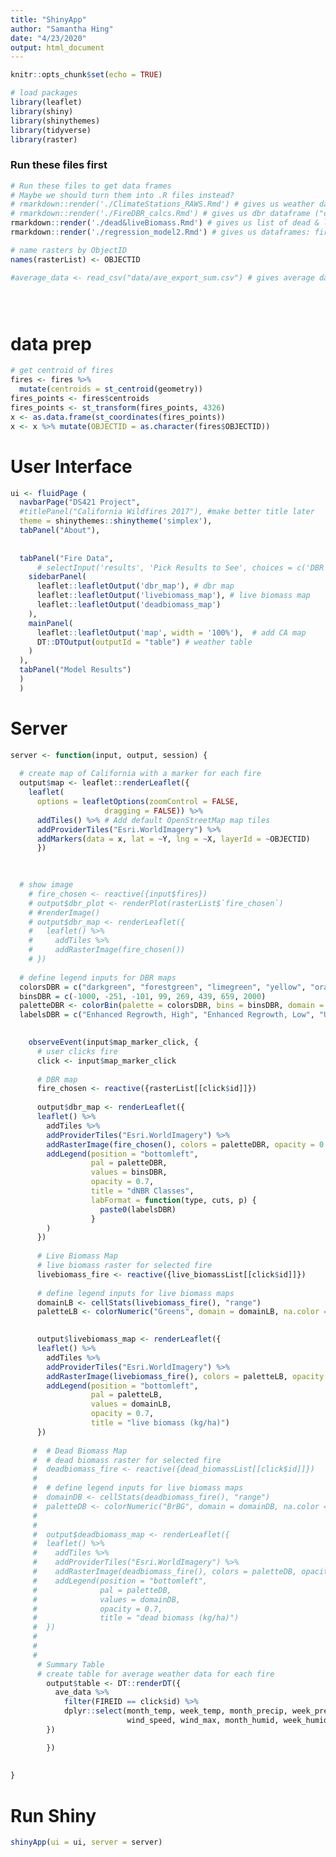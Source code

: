 ```yaml
---
title: "ShinyApp"
author: "Samantha Hing"
date: "4/23/2020"
output: html_document
---
```


```r
knitr::opts_chunk$set(echo = TRUE)
```

```r
# load packages
library(leaflet)
library(shiny)
library(shinythemes)
library(tidyverse)
library(raster)

```

### Run these files first
```r
# Run these files to get data frames
# Maybe we should turn them into .R files instead?
# rmarkdown::render('./ClimateStations_RAWS.Rmd') # gives us weather dataframe ("fires_weather")
# rmarkdown::render('./FireDBR_calcs.Rmd') # gives us dbr dataframe ("dbr_data")
rmarkdown::render('./dead&liveBiomass.Rmd') # gives us list of dead & live biomass rasters ("live_biomassList" & "dead_biomassList")
rmarkdown::render('./regression_model2.Rmd') # gives us dataframes: fires_weather, ave_data, dbr_data

# name rasters by ObjectID
names(rasterList) <- OBJECTID 

#average_data <- read_csv("data/ave_export_sum.csv") # gives average data





```
# data prep
```r
# get centroid of fires
fires <- fires %>%
  mutate(centroids = st_centroid(geometry))
fires_points <- fires$centroids
fires_points <- st_transform(fires_points, 4326)
x <- as.data.frame(st_coordinates(fires_points))
x <- x %>% mutate(OBJECTID = as.character(fires$OBJECTID))
```

# User Interface
```r
ui <- fluidPage (
  navbarPage("DS421 Project",
  #titlePanel("California Wildfires 2017"), #make better title later
  theme = shinythemes::shinytheme('simplex'),
  tabPanel("About"),
  
      
  tabPanel("Fire Data",
      # selectInput('results', 'Pick Results to See', choices = c('DBR', 'dead biomass', 'live biomass')),
    sidebarPanel(
      leaflet::leafletOutput('dbr_map'), # dbr map
      leaflet::leafletOutput('livebiomass_map'), # live biomass map
      leaflet::leafletOutput('deadbiomass_map')
    ),
    mainPanel(
      leaflet::leafletOutput('map', width = '100%'),  # add CA map
      DT::DTOutput(outputId = "table") # weather table
    )
  ),
  tabPanel("Model Results")
  )
  )

```

# Server
```r
server <- function(input, output, session) {
 
  # create map of California with a marker for each fire
  output$map <- leaflet::renderLeaflet({
    leaflet(
      options = leafletOptions(zoomControl = FALSE,
                     dragging = FALSE)) %>% 
      addTiles() %>% # Add default OpenStreetMap map tiles
      addProviderTiles("Esri.WorldImagery") %>%
      addMarkers(data = x, lat = ~Y, lng = ~X, layerId = ~OBJECTID) 
      })
  

  
  # show image
    # fire_chosen <- reactive({input$fires})
    # output$dbr_plot <- renderPlot(rasterList$`fire_chosen`)
    # #renderImage()
    # output$dbr_map <- renderLeaflet({
    #   leaflet() %>% 
    #     addTiles %>% 
    #     addRasterImage(fire_chosen()) 
    # })
  
  # define legend inputs for DBR maps
  colorsDBR = c("darkgreen", "forestgreen", "limegreen", "yellow", "orange", "orangered", "purple")
  binsDBR = c(-1000, -251, -101, 99, 269, 439, 659, 2000)
  paletteDBR <- colorBin(palette = colorsDBR, bins = binsDBR, domain = binsDBR, na.color = "transparent")
  labelsDBR = c("Enhanced Regrowth, High", "Enhanced Regrowth, Low", "Unburned", "Low Severity", "Modereat-Low Severity", "Moderate-High Severity", "High Severity")

 
    observeEvent(input$map_marker_click, {
      # user clicks fire
      click <- input$map_marker_click
    
      # DBR map
      fire_chosen <- reactive({rasterList[[click$id]]})
      
      output$dbr_map <- renderLeaflet({
      leaflet() %>% 
        addTiles %>% 
        addProviderTiles("Esri.WorldImagery") %>%
        addRasterImage(fire_chosen(), colors = paletteDBR, opacity = 0.8) %>%
        addLegend(position = "bottomleft",
                  pal = paletteDBR,
                  values = binsDBR,
                  opacity = 0.7,
                  title = "dNBR Classes",
                  labFormat = function(type, cuts, p) {
                    paste0(labelsDBR)
                  }
        )
      })
      
      # Live Biomass Map
      # live biomass raster for selected fire
      livebiomass_fire <- reactive({live_biomassList[[click$id]]})
       
      # define legend inputs for live biomass maps
      domainLB <- cellStats(livebiomass_fire(), "range")
      paletteLB <- colorNumeric("Greens", domain = domainLB, na.color = "transparent")
  

      output$livebiomass_map <- renderLeaflet({
      leaflet() %>% 
        addTiles %>% 
        addProviderTiles("Esri.WorldImagery") %>%
        addRasterImage(livebiomass_fire(), colors = paletteLB, opacity = 1) %>%
        addLegend(position = "bottomleft",
                  pal = paletteLB,
                  values = domainLB, 
                  opacity = 0.7,
                  title = "live biomass (kg/ha)")
      })
      
     #  # Dead Biomass Map
     #  # dead biomass raster for selected fire
     #  deadbiomass_fire <- reactive({dead_biomassList[[click$id]]})
     #   
     #  # define legend inputs for live biomass maps
     #  domainDB <- cellStats(deadbiomass_fire(), "range")
     #  paletteDB <- colorNumeric("BrBG", domain = domainDB, na.color = "transparent")
     # 
     # 
     #  output$deadbiomass_map <- renderLeaflet({
     #  leaflet() %>% 
     #    addTiles %>% 
     #    addProviderTiles("Esri.WorldImagery") %>%
     #    addRasterImage(deadbiomass_fire(), colors = paletteDB, opacity = 1) %>%
     #    addLegend(position = "bottomleft",
     #              pal = paletteDB,
     #              values = domainDB, 
     #              opacity = 0.7,
     #              title = "dead biomass (kg/ha)")
     #  })
     # 
     #  
     #  
      # Summary Table
      # create table for average weather data for each fire
        output$table <- DT::renderDT({
          ave_data %>%
            filter(FIREID == click$id) %>%
            dplyr::select(month_temp, week_temp, month_precip, week_precip,
                          wind_speed, wind_max, month_humid, week_humid)
        })

        })
 
  
}


```

# Run Shiny
```r
shinyApp(ui = ui, server = server)


```